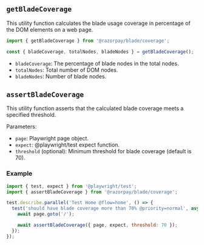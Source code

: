 
<Meta title="Utils/coverage" />

## `getBladeCoverage`

This utility function calculates the blade usage coverage in percentage of the DOM elements on a web page.


```js dark
import { getBladeCoverage } from '@razorpay/blade/coverage';

const { bladeCoverage, totalNodes, bladeNodes } = getBladeCoverage();
```

- `bladeCoverage`: The percentage of blade nodes in the total nodes.
- `totalNodes`: Total number of DOM nodes.
- `bladeNodes`: Number of blade nodes.

## `assertBladeCoverage`

This utility function asserts that the calculated blade coverage meets a specified threshold.

Parameters:
- `page`: Playwright page object.
- `expect`: @playwright/test expect function.
- `threshold` (optional): Minimum threshold for blade coverage (default is 70).

### Example

```js dark
import { test, expect } from '@playwright/test';
import { assertBladeCoverage } from '@razorpay/blade/coverage';

test.describe.parallel('Test Home @flow=home', () => {
  test('should have blade coverage more than 70% @priority=normal', async ({ page }) => {
    await page.goto('/');

    await assertBladeCoverage({ page, expect, threshold: 70 });
  });
});
```

